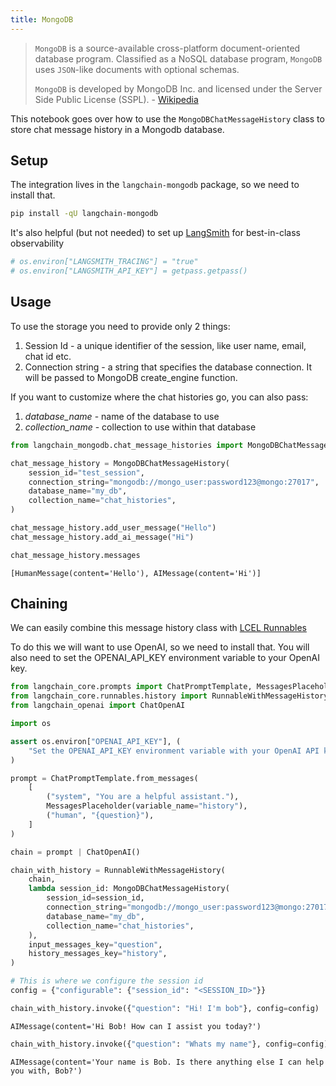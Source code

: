 ```yaml
---
title: MongoDB
---
```


>`MongoDB` is a source-available cross-platform document-oriented database program. Classified as a NoSQL database program, `MongoDB` uses `JSON`-like documents with optional schemas.
>
>`MongoDB` is developed by MongoDB Inc. and licensed under the Server Side Public License (SSPL). - [Wikipedia](https://en.wikipedia.org/wiki/MongoDB)

This notebook goes over how to use the `MongoDBChatMessageHistory` class to store chat message history in a Mongodb database.

## Setup

The integration lives in the `langchain-mongodb` package, so we need to install that.

```bash
pip install -qU langchain-mongodb
```

It's also helpful (but not needed) to set up [LangSmith](https://smith.langchain.com/) for best-in-class observability

```python
# os.environ["LANGSMITH_TRACING"] = "true"
# os.environ["LANGSMITH_API_KEY"] = getpass.getpass()
```

## Usage

To use the storage you need to provide only 2 things:

1. Session Id - a unique identifier of the session, like user name, email, chat id etc.
2. Connection string - a string that specifies the database connection. It will be passed to MongoDB create_engine function.

If you want to customize where the chat histories go, you can also pass:

1. *database_name* - name of the database to use
1. *collection_name* - collection to use within that database

```python
from langchain_mongodb.chat_message_histories import MongoDBChatMessageHistory

chat_message_history = MongoDBChatMessageHistory(
    session_id="test_session",
    connection_string="mongodb://mongo_user:password123@mongo:27017",
    database_name="my_db",
    collection_name="chat_histories",
)

chat_message_history.add_user_message("Hello")
chat_message_history.add_ai_message("Hi")
```

```python
chat_message_history.messages
```

```output
[HumanMessage(content='Hello'), AIMessage(content='Hi')]
```

## Chaining

We can easily combine this message history class with [LCEL Runnables](/oss/python/how-to/message_history)

To do this we will want to use OpenAI, so we need to install that.  You will also need to set the OPENAI_API_KEY environment variable to your OpenAI key.

```python
from langchain_core.prompts import ChatPromptTemplate, MessagesPlaceholder
from langchain_core.runnables.history import RunnableWithMessageHistory
from langchain_openai import ChatOpenAI
```

```python
import os

assert os.environ["OPENAI_API_KEY"], (
    "Set the OPENAI_API_KEY environment variable with your OpenAI API key."
)
```

```python
prompt = ChatPromptTemplate.from_messages(
    [
        ("system", "You are a helpful assistant."),
        MessagesPlaceholder(variable_name="history"),
        ("human", "{question}"),
    ]
)

chain = prompt | ChatOpenAI()
```

```python
chain_with_history = RunnableWithMessageHistory(
    chain,
    lambda session_id: MongoDBChatMessageHistory(
        session_id=session_id,
        connection_string="mongodb://mongo_user:password123@mongo:27017",
        database_name="my_db",
        collection_name="chat_histories",
    ),
    input_messages_key="question",
    history_messages_key="history",
)
```

```python
# This is where we configure the session id
config = {"configurable": {"session_id": "<SESSION_ID>"}}
```

```python
chain_with_history.invoke({"question": "Hi! I'm bob"}, config=config)
```

```output
AIMessage(content='Hi Bob! How can I assist you today?')
```

```python
chain_with_history.invoke({"question": "Whats my name"}, config=config)
```

```output
AIMessage(content='Your name is Bob. Is there anything else I can help you with, Bob?')
```
